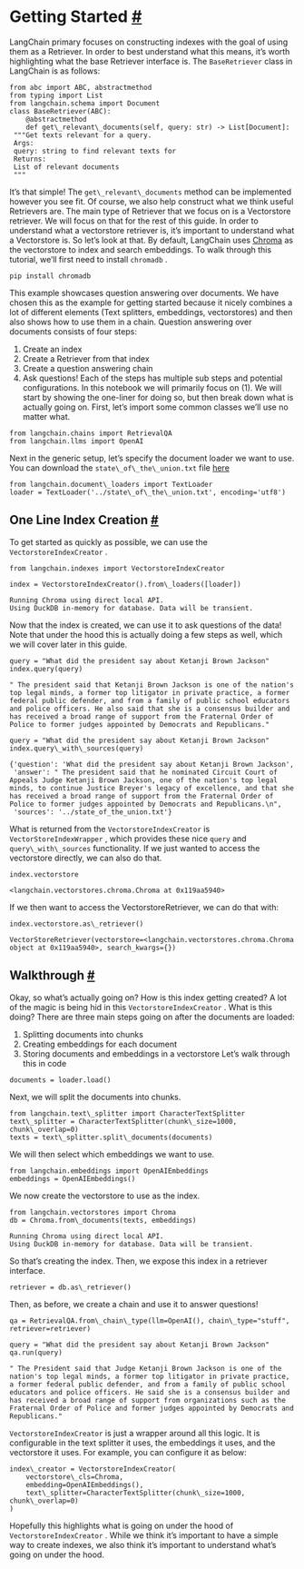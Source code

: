  Getting Started
 [#](#getting-started "Permalink to this headline")
=====================================================================
 LangChain primary focuses on constructing indexes with the goal of using them as a Retriever. In order to best understand what this means, it’s worth highlighting what the base Retriever interface is. The
 `BaseRetriever`
 class in LangChain is as follows:
```
from abc import ABC, abstractmethod
from typing import List
from langchain.schema import Document
class BaseRetriever(ABC):
    @abstractmethod
    def get\_relevant\_documents(self, query: str) -> List[Document]:
 """Get texts relevant for a query.
 Args:
 query: string to find relevant texts for
 Returns:
 List of relevant documents
 """
```
 It’s that simple! The
 `get\_relevant\_documents`
 method can be implemented however you see fit.
 Of course, we also help construct what we think useful Retrievers are. The main type of Retriever that we focus on is a Vectorstore retriever. We will focus on that for the rest of this guide.
 In order to understand what a vectorstore retriever is, it’s important to understand what a Vectorstore is. So let’s look at that.
 By default, LangChain uses
 [Chroma](../../ecosystem/chroma.html)
 as the vectorstore to index and search embeddings. To walk through this tutorial, we’ll first need to install
 `chromadb`
 .
```
pip install chromadb
```
 This example showcases question answering over documents.
We have chosen this as the example for getting started because it nicely combines a lot of different elements (Text splitters, embeddings, vectorstores) and then also shows how to use them in a chain.
 Question answering over documents consists of four steps:
1. Create an index
2. Create a Retriever from that index
3. Create a question answering chain
4. Ask questions!
 Each of the steps has multiple sub steps and potential configurations. In this notebook we will primarily focus on (1). We will start by showing the one-liner for doing so, but then break down what is actually going on.
 First, let’s import some common classes we’ll use no matter what.
```
from langchain.chains import RetrievalQA
from langchain.llms import OpenAI
```
 Next in the generic setup, let’s specify the document loader we want to use. You can download the
 `state\_of\_the\_union.txt`
 file
 [here](https://github.com/hwchase17/langchain/blob/master/docs/modules/state_of_the_union.txt) 
```
from langchain.document\_loaders import TextLoader
loader = TextLoader('../state\_of\_the\_union.txt', encoding='utf8')
```
 One Line Index Creation
 [#](#one-line-index-creation "Permalink to this headline")
-------------------------------------------------------------------------------------
 To get started as quickly as possible, we can use the
 `VectorstoreIndexCreator`
 .
```
from langchain.indexes import VectorstoreIndexCreator
```
```
index = VectorstoreIndexCreator().from\_loaders([loader])
```
```
Running Chroma using direct local API.
Using DuckDB in-memory for database. Data will be transient.
```
 Now that the index is created, we can use it to ask questions of the data! Note that under the hood this is actually doing a few steps as well, which we will cover later in this guide.
```
query = "What did the president say about Ketanji Brown Jackson"
index.query(query)
```
```
" The president said that Ketanji Brown Jackson is one of the nation's top legal minds, a former top litigator in private practice, a former federal public defender, and from a family of public school educators and police officers. He also said that she is a consensus builder and has received a broad range of support from the Fraternal Order of Police to former judges appointed by Democrats and Republicans."
```
```
query = "What did the president say about Ketanji Brown Jackson"
index.query\_with\_sources(query)
```
```
{'question': 'What did the president say about Ketanji Brown Jackson',
 'answer': " The president said that he nominated Circuit Court of Appeals Judge Ketanji Brown Jackson, one of the nation's top legal minds, to continue Justice Breyer's legacy of excellence, and that she has received a broad range of support from the Fraternal Order of Police to former judges appointed by Democrats and Republicans.\n",
 'sources': '../state_of_the_union.txt'}
```
 What is returned from the
 `VectorstoreIndexCreator`
 is
 `VectorStoreIndexWrapper`
 , which provides these nice
 `query`
 and
 `query\_with\_sources`
 functionality. If we just wanted to access the vectorstore directly, we can also do that.
```
index.vectorstore
```
```
<langchain.vectorstores.chroma.Chroma at 0x119aa5940>
```
 If we then want to access the VectorstoreRetriever, we can do that with:
```
index.vectorstore.as\_retriever()
```
```
VectorStoreRetriever(vectorstore=<langchain.vectorstores.chroma.Chroma object at 0x119aa5940>, search_kwargs={})
```
 Walkthrough
 [#](#walkthrough "Permalink to this headline")
-------------------------------------------------------------
 Okay, so what’s actually going on? How is this index getting created?
 A lot of the magic is being hid in this
 `VectorstoreIndexCreator`
 . What is this doing?
 There are three main steps going on after the documents are loaded:
1. Splitting documents into chunks
2. Creating embeddings for each document
3. Storing documents and embeddings in a vectorstore
 Let’s walk through this in code
```
documents = loader.load()
```
 Next, we will split the documents into chunks.
```
from langchain.text\_splitter import CharacterTextSplitter
text\_splitter = CharacterTextSplitter(chunk\_size=1000, chunk\_overlap=0)
texts = text\_splitter.split\_documents(documents)
```
 We will then select which embeddings we want to use.
```
from langchain.embeddings import OpenAIEmbeddings
embeddings = OpenAIEmbeddings()
```
 We now create the vectorstore to use as the index.
```
from langchain.vectorstores import Chroma
db = Chroma.from\_documents(texts, embeddings)
```
```
Running Chroma using direct local API.
Using DuckDB in-memory for database. Data will be transient.
```
 So that’s creating the index. Then, we expose this index in a retriever interface.
```
retriever = db.as\_retriever()
```
 Then, as before, we create a chain and use it to answer questions!
```
qa = RetrievalQA.from\_chain\_type(llm=OpenAI(), chain\_type="stuff", retriever=retriever)
```
```
query = "What did the president say about Ketanji Brown Jackson"
qa.run(query)
```
```
" The President said that Judge Ketanji Brown Jackson is one of the nation's top legal minds, a former top litigator in private practice, a former federal public defender, and from a family of public school educators and police officers. He said she is a consensus builder and has received a broad range of support from organizations such as the Fraternal Order of Police and former judges appointed by Democrats and Republicans."
```
`VectorstoreIndexCreator`
 is just a wrapper around all this logic. It is configurable in the text splitter it uses, the embeddings it uses, and the vectorstore it uses. For example, you can configure it as below:
```
index\_creator = VectorstoreIndexCreator(
    vectorstore\_cls=Chroma, 
    embedding=OpenAIEmbeddings(),
    text\_splitter=CharacterTextSplitter(chunk\_size=1000, chunk\_overlap=0)
)
```
 Hopefully this highlights what is going on under the hood of
 `VectorstoreIndexCreator`
 . While we think it’s important to have a simple way to create indexes, we also think it’s important to understand what’s going on under the hood.